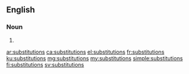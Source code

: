 ==English==

===Noun===
{{head|en|plural}}

# {{plural of|substitution|lang=en}}

[[ar:substitutions]]
[[ca:substitutions]]
[[el:substitutions]]
[[fr:substitutions]]
[[ku:substitutions]]
[[mg:substitutions]]
[[my:substitutions]]
[[simple:substitutions]]
[[fi:substitutions]]
[[sv:substitutions]]